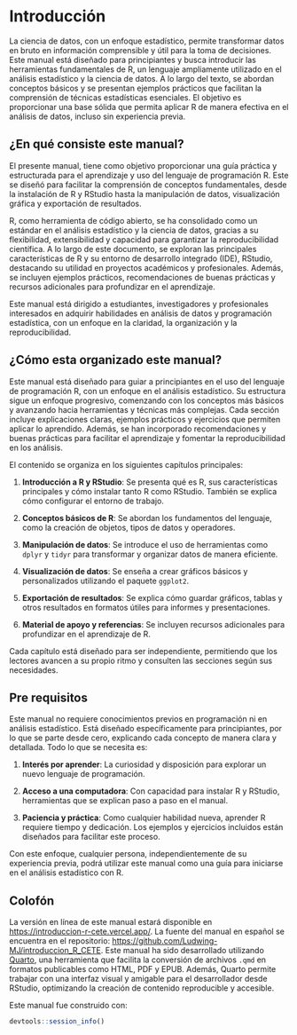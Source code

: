 # Introducción {.unnumbered}

La ciencia de datos, con un enfoque estadístico, permite transformar datos en bruto en información comprensible y útil para la toma de decisiones. Este manual está diseñado para principiantes y busca introducir las herramientas fundamentales de R, un lenguaje ampliamente utilizado en el análisis estadístico y la ciencia de datos. A lo largo del texto, se abordan conceptos básicos y se presentan ejemplos prácticos que facilitan la comprensión de técnicas estadísticas esenciales. El objetivo es proporcionar una base sólida que permita aplicar R de manera efectiva en el análisis de datos, incluso sin experiencia previa.

## ¿En qué consiste este manual?

El presente manual, tiene como objetivo proporcionar una guía práctica y estructurada para el aprendizaje y uso del lenguaje de programación R. Este se diseñó para facilitar la comprensión de conceptos fundamentales, desde la instalación de R y RStudio hasta la manipulación de datos, visualización gráfica y exportación de resultados.

R, como herramienta de código abierto, se ha consolidado como un estándar en el análisis estadístico y la ciencia de datos, gracias a su flexibilidad, extensibilidad y capacidad para garantizar la reproducibilidad científica. A lo largo de este documento, se exploran las principales características de R y su entorno de desarrollo integrado (IDE), RStudio, destacando su utilidad en proyectos académicos y profesionales. Además, se incluyen ejemplos prácticos, recomendaciones de buenas prácticas y recursos adicionales para profundizar en el aprendizaje.

Este manual está dirigido a estudiantes, investigadores y profesionales interesados en adquirir habilidades en análisis de datos y programación estadística, con un enfoque en la claridad, la organización y la reproducibilidad.

## ¿Cómo esta organizado este manual?

Este manual está diseñado para guiar a principiantes en el uso del lenguaje de programación R, con un enfoque en el análisis estadístico. Su estructura sigue un enfoque progresivo, comenzando con los conceptos más básicos y avanzando hacia herramientas y técnicas más complejas. Cada sección incluye explicaciones claras, ejemplos prácticos y ejercicios que permiten aplicar lo aprendido. Además, se han incorporado recomendaciones y buenas prácticas para facilitar el aprendizaje y fomentar la reproducibilidad en los análisis.

El contenido se organiza en los siguientes capítulos principales:

1.  **Introducción a R y RStudio**: Se presenta qué es R, sus características principales y cómo instalar tanto R como RStudio. También se explica cómo configurar el entorno de trabajo.

2.  **Conceptos básicos de R**: Se abordan los fundamentos del lenguaje, como la creación de objetos, tipos de datos y operadores.

3.  **Manipulación de datos**: Se introduce el uso de herramientas como `dplyr` y `tidyr` para transformar y organizar datos de manera eficiente.

4.  **Visualización de datos**: Se enseña a crear gráficos básicos y personalizados utilizando el paquete `ggplot2`.

5.  **Exportación de resultados**: Se explica cómo guardar gráficos, tablas y otros resultados en formatos útiles para informes y presentaciones.

6.  **Material de apoyo y referencias**: Se incluyen recursos adicionales para profundizar en el aprendizaje de R.

Cada capítulo está diseñado para ser independiente, permitiendo que los lectores avancen a su propio ritmo y consulten las secciones según sus necesidades.

## Pre requisitos

Este manual no requiere conocimientos previos en programación ni en análisis estadístico. Está diseñado específicamente para principiantes, por lo que se parte desde cero, explicando cada concepto de manera clara y detallada. Todo lo que se necesita es:

1.  **Interés por aprender**: La curiosidad y disposición para explorar un nuevo lenguaje de programación.

2.  **Acceso a una computadora**: Con capacidad para instalar R y RStudio, herramientas que se explican paso a paso en el manual.

3.  **Paciencia y práctica**: Como cualquier habilidad nueva, aprender R requiere tiempo y dedicación. Los ejemplos y ejercicios incluidos están diseñados para facilitar este proceso.

Con este enfoque, cualquier persona, independientemente de su experiencia previa, podrá utilizar este manual como una guía para iniciarse en el análisis estadístico con R.

## Colofón

La versión en línea de este manual estará disponible en <https://introduccion-r-cete.vercel.app/>. La fuente del manual en español se encuentra en el repositorio: <https://github.com/Ludwing-MJ/introduccion_R_CETE>. Este manual ha sido desarrollado utilizando [Quarto](https://quarto.org/), una herramienta que facilita la conversión de archivos `.qmd` en formatos publicables como HTML, PDF y EPUB. Además, Quarto permite trabajar con una interfaz visual y amigable para el desarrollador desde RStudio, optimizando la creación de contenido reproducible y accesible.

Este manual fue construido con:

```r
devtools::session_info()
```
